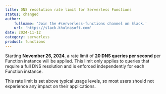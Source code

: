 ```yaml
---
title: DNS resolution rate limit for Serverless Functions
status: changed
author:
    fullname: 'Join the #serverless-functions channel on Slack.'
    url: 'https://slack.khulnasoft.com'
date: 2024-11-12
category: serverless
product: functions
---
```


Starting **November 26, 2024**, a rate limit of **20 DNS queries per second** per Function instance will be applied. This limit only applies to queries that require a full DNS resolution and is enforced independently for each Function instance.

This rate limit is set above typical usage levels, so most users should not experience any impact on their applications.


